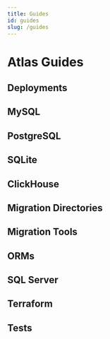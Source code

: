 ```yaml
---
title: Guides
id: guides
slug: /guides
---
```



# Atlas Guides

## Deployments

<div className="row">
  <Card
    name="Introduction"
    description="Intro to deploying schema migrations"
    url="/guides/deploying/intro"
    image={CardImage.Deployment}
  />
  <Card
    name="Docker images"
    description="Creating container images for deploying migrations"
    url="/guides/deploying/image"
    image={CardImage.Docker}
  />
  <Card
    name="AWS ECS"
    description="Deploying to AWS ECS (Fargate)"
    url="/guides/deploying/aws-ecs-fargate"
    image={CardImage.ECS}
  />
  <Card
    name="Kubernetes with ArgoCD"
    description="Use the Atlas Kubernetes Operator and Argo CD"
    url="/guides/deploying/k8s-argo"
    image={CardImage.Deployment}
  />
  <Card
    name="Kubernetes with Flux CD"
    description="Use the Atlas Kubernetes Operator and Flux CD"
    url="/guides/deploying/k8s-flux"
    image={CardImage.Deployment}
  />
  <Card
    name="CloudSQL with GitHub Actions"
    description="Deploying to CloudSQL with GitHub Actions"
    url="/guides/deploying/cloud-sql-via-github-actions"
    image={CardImage.Deployment}
  />
  <Card
    name="Deploying to Fly.io"
    description="Using Atlas with Fly.io"
    url="/guides/deploying/fly-io"
    image={CardImage.Deployment}
  />
</div>

## MySQL

<div className="row">
  <Card
    name="Descending Indexes"
    description="This guide is for working with descending indexes in MySQL with Atlas"
    url="/guides/mysql/descending-indexes"
    image={CardImage.MySQL}
  />
  <Card
    name="Functional Indexes"
    description="This guide is for working with functional indexes in MySQL with Atlas"
    url="/guides/mysql/functional-indexes"
    image={CardImage.MySQL}
  />
  <Card
    name="Prefix Indexes"
    description="This guide is for working with prefix indexes in MySQL with Atlas"
    url="/guides/mysql/prefix-indexes"
    image={CardImage.MySQL}
  />
  <Card
    name="CHECK Constraint"
    description="This guide is for working with CHECK constraints in MySQL with Atlas"
    url="/guides/mysql/check-constraint"
    image={CardImage.MySQL}
  />
  <Card
    name="Generated Columns"
    description="This guide is for working with generated columns in MySQL with Atlas"
    url="/guides/mysql/generated-columns"
    image={CardImage.MySQL}
  />
  <Card
    name="MySQL RDS with Terraform"
    description="Managing MySQL schemas on RDS with Terraform"
    url="/guides/mysql/terraform"
    image={CardImage.Terraform}
  />
  <Card
    name="Inline REFERENCES clauses (MY102)"
    description="This guide describes in detail the detection of inline REFERENCES clauses for MySQL"
    url="/guides/mysql/checks/MY102"
    image={CardImage.MySQL}
  />
  <Card
    name="Dropping non-virtual columns (DS103)"
    description="This guide describes in detail the detection of dropping non-virtual columns for MySQL databases with Atlas's linting capabilities"
    url="/guides/mysql/checks/DS103"
    image={CardImage.MySQL}
  />
  <Card
    name="Detecting drops of foreign key constraints"
    description="This guide describes in detail the detection of dropping foreign keys in MySQL databases, using Atlas's linting capabilities"
    url="/guides/mysql/checks/CD101"
    image={CardImage.MySQL}
  />
</div>

## PostgreSQL

<div className="row">
  <Card
    name="Automatic Migration Planning"
    description="This guide is for getting started with PostgreSQL using Atlas"
    url="/guides/postgres/automatic-migrations"
    image={CardImage.Postgres}
  />
  <Card
    name="Serial Type Columns"
    description="This guide is for understanding serial type columns in PostgreSQL with Atlas"
    url="/guides/postgres/serial-columns"
    image={CardImage.Postgres}
  />
  <Card
    name="Partial Indexes"
    description="This guide is for implementing partial indexes in PostgreSQL with Atlas"
    url="/guides/postgres/partial-indexes"
    image={CardImage.Postgres}
  />
  <Card
    name="Included Columns"
    description="This guide is for working with covering indexes in PostgreSQL"
    url="/guides/postgres/included-columns"
    image={CardImage.Postgres}
  />
  <Card
    name="Index Operator Classes"
    description="This guide is for understanding index operator classes in PostgreSQL"
    url="/guides/postgres/index-operator-classes"
    image={CardImage.Postgres}
  />
  <Card
    name="Optimal data alignment (PG110)"
    description="This guide is for achieving optimal data alignment in PostgreSQL with Atlas"
    url="/guides/postgres/pg-110"
    image={CardImage.Postgres}
  />
  <Card
    name="Descending Indexes"
    description="This guide is for implementing descending indexes in PostgreSQL with Atlas"
    url="/guides/postgres/descending-indexes"
    image={CardImage.Postgres}
  />
  <Card
    name="Functional Indexes"
    description="This guide is for creating functional indexes in PostgreSQL with Atlas"
    url="/guides/postgres/functional-indexes"
    image={CardImage.Postgres}
  />
</div>

## SQLite

<div className="row">
  <Card
    name="Partial Indexes"
    description="This guide is for implementing partial indexes in SQLite with Atlas"
    url="/guides/sqlite/partial-indexes"
    image={CardImage.SQLite}
  />
  <Card
    name="Descending Indexes"
    description="This guide is for creating descending indexes in SQLite with Atlas"
    url="/guides/sqlite/descending-indexes"
    image={CardImage.SQLite}
  />
  <Card
    name="Functional Indexes"
    description="This guide is for creating functional indexes in SQLite with Atlas"
    url="/guides/sqlite/functional-indexes"
    image={CardImage.SQLite}
  />
  <Card
    name="Working with Turso"
    description="This guide is for working with Turso in SQLite with Atlas"
    url="/guides/sqlite/turso"
    image={CardImage.Integration}
  />
</div>

## ClickHouse

<div className="row">
  <Card
    name="Automatic Migrations for ClickHouse"
    description="This guide is for getting started with ClickHouse using Atlas"
    url="/guides/clickhouse"
    image={CardImage.ClickHouse}
  />
</div>

## Migration Directories

<div className="row">
  <Card
    name="Working with template directories"
    description="This guide explains how to interpolate data variables in migration files"
    url="/guides/migration-dirs/template-directory"
    image={CardImage.Migrate}
  />
</div>

## Migration Tools

<div className="row">
  <Card
    name="Automatic migration planning for golang-migrate"
    description="This guide is for automatic migration planning for golang-migrate with Atlas"
    url="/guides/migration-tools/golang-migrate"
    image={CardImage.Tools}
  />
  <Card
    name="Importing from pressly/goose"
    description="This guide is for importing a pressly/goose project to Atlas"
    url="/guides/migration-tools/goose-import"
    image={CardImage.Tools}
  />
</div>

## ORMs

<div className="row">
  <Card
    name="GORM"
    description="This guide is for automatic migration planning for GORM with Atlas"
    url="/guides/orms/gorm"
    image={CardImage.Tools}
  />
  <Card
    name="Beego"
    description="This guide is for automatic migration planning for Beego with Atlas"
    url="/guides/orms/beego"
    image={CardImage.Tools}
  />
  <Card
    name="Sequelize"
    description="This guide is for automatic migration planning for Sequelize with Atlas"
    url="/guides/orms/sequelize"
    image={CardImage.Tools}
   />
   <Card
    name={"TypeORM"}
    description={"This guide is for automatic migration planning for TypeORM with Atlas"}
    url={"/guides/orms/typeorm"}
    image={CardImage.Tools}
  />
  <Card
    name="Hibernate"
    description="This guide is for automatic migration planning for Hibernate with Atlas"
    url="/guides/orms/hibernate"
    image={CardImage.Tools}
  />
   <Card
    name={"SQLAlchemy"}
    description={"This guide is for automatic migration planning for SQLAlchemy with Atlas"}
    url={"/guides/orms/sqlalchemy"}
    image={CardImage.Tools}
  />
  <Card
    name="Django"
    description="Learn about automatic migration planning for Django using Atlas"
    url="/guides/orms/django"
    image={CardImage.Tools}
  />
</div>

## SQL Server

<div className="row">
  <Card
    name="Automatic Migrations for SQL Server"
    description="This guide is for getting started with SQL Server using Atlas"
    url="/guides/mssql"
    image={CardImage.SQLServer}
  />
</div>

## Terraform

<div className="row">
  <Card
    name="Provisioning schemas (named databases)"
    description="This guide is for provisioning schemas (named databases) with Terraform using Atlas"
    url="/guides/terraform/named-databases"
    image={CardImage.Terraform}
  />
</div>

## Tests

<div className="row">
  <Card
    name="Integration tests with docker-compose"
    description="This guide is for running integration tests with docker-compose using Atlas"
    url="/guides/testing/docker-compose"
    image={CardImage.Testing}
  />
  <Card
    name="Integration tests with GitHub Actions"
    description="This guide is for running integration tests with GitHub Actions using Atlas"
    url="/guides/testing/github-actions"
    image={CardImage.Testing}
  />
</div>
